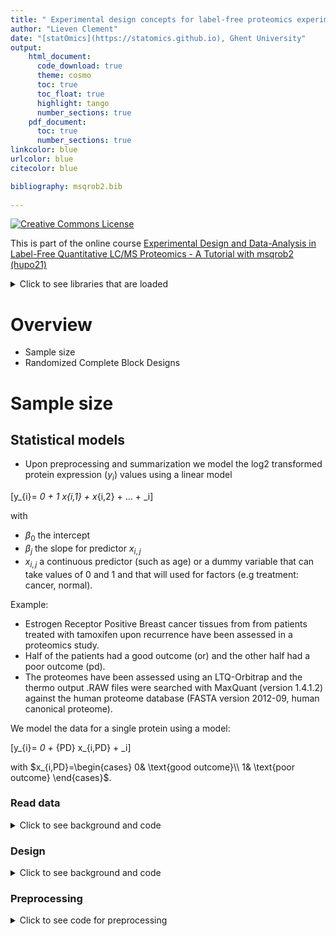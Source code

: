 ```yaml
---
title: " Experimental design concepts for label-free proteomics experiments"
author: "Lieven Clement"
date: "[statOmics](https://statomics.github.io), Ghent University"
output:
    html_document:
      code_download: true
      theme: cosmo
      toc: true
      toc_float: true
      highlight: tango
      number_sections: true
    pdf_document:
      toc: true
      number_sections: true
linkcolor: blue
urlcolor: blue
citecolor: blue

bibliography: msqrob2.bib
      
---
```


<a rel="license" href="https://creativecommons.org/licenses/by-nc-sa/4.0"><img alt="Creative Commons License" style="border-width:0" src="https://i.creativecommons.org/l/by-nc-sa/4.0/88x31.png" /></a>

This is part of the online course [Experimental Design and Data-Analysis in Label-Free Quantitative LC/MS Proteomics - A Tutorial with msqrob2 (hupo21)](https://statomics.github.io/hupo21/)


<details><summary> Click to see libraries that are loaded </summary><p>
```r
library(tidyverse)
library(limma)
library(QFeatures)
library(msqrob2)
library(plotly)
library(gridExtra)
```
</p></details>


# Overview

- Sample size 
- Randomized Complete Block Designs 

# Sample size 

## Statistical models 
- Upon preprocessing and summarization we model the log2 transformed protein expression ($y_{i}$) values using a linear model 

\[y_{i}= \beta_0 + \beta_1 x_{i,1} + \beta x_{i,2} + ... + \epsilon_i\]

with 

- $\beta_0$ the intercept
- $\beta_j$ the slope for predictor $x_{i,j}$
- $x_{i,j}$ a continuous predictor (such as age) or a dummy variable that can take values of 0 and 1 and that will used for factors (e.g treatment: cancer, normal). 

Example: 

- Estrogen Receptor Positive Breast cancer tissues from from patients treated with tamoxifen upon recurrence have been assessed in a proteomics study. 
- Half of the patients had a good outcome (or) and the other half had a poor outcome (pd). 
- The proteomes have been assessed using an LTQ-Orbitrap and the thermo output .RAW files were searched with MaxQuant (version 1.4.1.2) against the human proteome database (FASTA version 2012-09, human canonical proteome).

We model the data for a single protein using a model:

\[y_{i}= \beta_0 + \beta_{PD} x_{i,PD} + \epsilon_i\]

with 
$x_{i,PD}=\begin{cases}
0& \text{good outcome}\\
1& \text{poor outcome}
\end{cases}$. 


### Read data 

<details><summary> Click to see background and code </summary><p>
1. We use a peptides.txt file from MS-data quantified with maxquant that 
contains MS1 intensities summarized at the peptide level. 
```r
peptidesFile <- "https://raw.githubusercontent.com/statOmics/pda21/data/quantification/cancer/peptides3vs3.txt"
```

2. Maxquant stores the intensity data for the different samples in columnns that start with Intensity. We can retreive the column names with the intensity data with the code below: 

```r
ecols <- grep("Intensity\\.", names(read.delim(peptidesFile)))
```

3. Read the data and store it in  QFeatures object 

```r
pe <- readQFeatures(
  table = peptidesFile,
  fnames = 1,
  ecol = ecols,
  name = "peptideRaw", sep="\t")
```
</p></details>

### Design

<details><summary> Click to see background and code </summary><p>

```r
pe %>% colnames
```

- Note, that the sample names the outcome. 
- We update the colData with information on the design

```r
colData(pe)$prognosis <-  pe[["peptideRaw"]] %>% 
  colnames %>% 
  substr(11,12) %>% 
  as.factor
```

- We explore the colData

```r
colData(pe)
```

</p></details>

### Preprocessing


<details><summary> Click to see code for preprocessing </summary><p>

1. Log-transform

- We calculate how many non zero intensities we have for each peptide and this can be useful for filtering.

```r
rowData(pe[["peptideRaw"]])$nNonZero <- rowSums(assay(pe[["peptideRaw"]]) > 0)
```


- Peptides with zero intensities are missing peptides and should be represent
with a `NA` value rather than `0`.

```r
pe <- zeroIsNA(pe, "peptideRaw") # convert 0 to NA
```

- Logtransform data with base 2

```r
pe <- logTransform(pe, base = 2, i = "peptideRaw", name = "peptideLog")
```

2. Filtering

<details><summary> Click to see code to filter the data </summary><p>

- Handling overlapping protein groups

In our approach a peptide can map to multiple proteins, as long as there is
none of these proteins present in a smaller subgroup.

```r
pe <- filterFeatures(pe, ~ Proteins %in% smallestUniqueGroups(rowData(pe[["peptideLog"]])$Proteins))
```

- Remove reverse sequences (decoys) and contaminants

We now remove the contaminants, peptides that map to decoy sequences, and proteins
which were only identified by peptides with modifications.

```r
pe <- filterFeatures(pe,~Reverse != "+")
pe <- filterFeatures(pe,~ Contaminant != "+")
```

- Drop peptides that were only identified in one sample

We keep peptides that were observed at last twice.

```r
pe <- filterFeatures(pe,~ nNonZero >=2)
nrow(pe[["peptideLog"]])
```

We keep `r nrow(pe[["peptideLog"]])` peptides upon filtering.

3. Normalization 

```r
pe <- normalize(pe, 
                i = "peptideLog", 
                name = "peptideNorm", 
                method = "center.median")
```

4. Summarization

```r
pe <- aggregateFeatures(pe,
  i = "peptideNorm",
  fcol = "Proteins",
  na.rm = TRUE,
  name = "protein")
```
</p></details>

## Effect size? 

```r
library(ExploreModelMatrix)
VisualizeDesign(colData(pe),designFormula = ~prognosis)$plotlist
```


\[
\begin{array}{rclcl}
E[Y|OR] &=& \beta_0\\
E[Y|PD] &=& \beta_0 + \beta_{PD}\\
\log_2 FC_{PD-OR} &=&  \beta_0 + \beta_{PD} -  \beta_0 &=&\beta_{PD}
\end{array}
\]


## Statistical Inference

### Hypotheses

We want to find proteins that are differential abundant

$\rightarrow$ use a statistical test 

We typically start from the alternative hypothesis

- $H_1$: $\log_2 FC_{PD-OR} \neq 0$  or $\beta_{PD} \neq 0$

But we can not use data to prove a hypothesis, we therefore falsify the opposite:

- $H_0$: $\log_2 FC_{PD-OR} = 0$  or $\beta_{PD} = 0$

### Test statistic: 

- T-test on the model parameter $\beta_{PD}$


\[T = \frac{\hat\beta_{PD} - 0}{\text{se}_{\hat\beta_{PD}}}\]

which follows a t-distribution under $H_0$ if the errors are 
\[
\epsilon_i \text{ i.i.d. } N(0,\sigma^2)
\]

- p-value: probability to observe a t-statistic that is as extreme or more extreme that the one we observed for this protein in our sample if we would repeat the experiment and if the protein is not differentially abundant.

### Multiple testing 

- We do this test for all proteins (typically thousands of them)

- Adjust p-values for multiple testing using the false discovery rate 
$$FDR = E\left[\frac{FP}{FP + TP}\right]$$

- Empirical Bayes variance estimation: Note, that the massive parallel data structure also allows you to stabilize the variance estimation by borrowing information across proteins! 

Note, if you want to refresh some fundamental concepts of hypothesis testing: 

- [Statistical hypothesis testing](https://statomics.github.io/PDA21/pda_quantification_inference.html#133_Hypothesis_testing:_a_single_protein)
- [Multiple hypothesis testing](https://statomics.github.io/PDA21/pda_quantification_inference.html#14_Multiple_hypothesis_testing)
- [Empirical Bayes Variance Estimation](https://statomics.github.io/PDA21/pda_quantification_inference.html#15_Moderated_Statistics)


## Experiment with 3 vs 3 comparison

<details><summary> Click to see code to inference </summary><p>
```r
pe <- msqrob(object = pe, i = "protein", formula = ~prognosis)
L <- makeContrast("prognosisPD=0", parameterNames = c("prognosisPD"))
pe <- hypothesisTest(object = pe, i = "protein", contrast = L)
```

```r
volcano3x3 <- ggplot(rowData(pe[["protein"]])$prognosisPD %>% na.exclude,
                  aes(x = logFC, y = -log10(pval), color = adjPval < 0.05)) +
  geom_point(cex = 2.5) +
  scale_color_manual(values = alpha(c("black", "red"), 0.5)) + 
  theme_minimal() +
  ggtitle(paste0(sum(rowData(pe[["protein"]])$prognosisPD$adjPval<0.05,na.rm=TRUE)," proteins are found to be DA"))
```

</p></details>

```r
volcano3x3
```

Upon correction for multiple testing with using the false discovery rate (FDR) method no proteins are found to be differentially expressed. 

Note, that you can refresh the concept of multiple testing and FDR [here] (https://statomics.github.io/PDA21/pda_quantification_inference.html#14_Multiple_hypothesis_testing).

## Experiment with a 6 vs 6 comparison

### Read data 

<details><summary> Click to see background and code </summary><p>
1. We use a peptides.txt file from MS-data quantified with maxquant that 
contains MS1 intensities summarized at the peptide level. 
```r
peptidesFile <- "https://raw.githubusercontent.com/statOmics/pda21/data/quantification/cancer/peptides6vs6.txt"
```

2. Maxquant stores the intensity data for the different samples in columnns that start with Intensity. We can retreive the column names with the intensity data with the code below: 

```r
ecols <- grep("Intensity\\.", names(read.delim(peptidesFile)))
```

3. Read the data and store it in  QFeatures object 

```r
pe <- readQFeatures(
  table = peptidesFile,
  fnames = 1,
  ecol = ecols,
  name = "peptideRaw", sep="\t")
```
</p></details>

### Design

<details><summary> Click to see background and code </summary><p>

```r
pe %>% colnames
```

- Note, that the sample names the outcome. 
- We update the colData with information on the design

```r
colData(pe)$prognosis <-  pe[["peptideRaw"]] %>% 
  colnames %>% 
  substr(11,12) %>% 
  as.factor
```

- We explore the colData

```r
colData(pe)
```

</p></details>

### Preprocessing


<details><summary> Click to see code for preprocessing </summary><p>

1. Log-transform

- We calculate how many non zero intensities we have for each peptide and this can be useful for filtering.

```r
rowData(pe[["peptideRaw"]])$nNonZero <- rowSums(assay(pe[["peptideRaw"]]) > 0)
```


- Peptides with zero intensities are missing peptides and should be represent
with a `NA` value rather than `0`.

```r
pe <- zeroIsNA(pe, "peptideRaw") # convert 0 to NA
```

- Logtransform data with base 2

```r
pe <- logTransform(pe, base = 2, i = "peptideRaw", name = "peptideLog")
```

2. Filtering

<details><summary> Click to see code to filter the data </summary><p>

- Handling overlapping protein groups

In our approach a peptide can map to multiple proteins, as long as there is
none of these proteins present in a smaller subgroup.

```r
pe <- filterFeatures(pe, ~ Proteins %in% smallestUniqueGroups(rowData(pe[["peptideLog"]])$Proteins))
```

- Remove reverse sequences (decoys) and contaminants

We now remove the contaminants, peptides that map to decoy sequences, and proteins
which were only identified by peptides with modifications.

```r
pe <- filterFeatures(pe,~Reverse != "+")
pe <- filterFeatures(pe,~ Contaminant != "+")
```

- Drop peptides that were only identified in one sample

We keep peptides that were observed at last twice.

```r
pe <- filterFeatures(pe,~ nNonZero >=2)
nrow(pe[["peptideLog"]])
```

We keep `r nrow(pe[["peptideLog"]])` peptides upon filtering.

3. Normalization 

```r
pe <- normalize(pe, 
                i = "peptideLog", 
                name = "peptideNorm", 
                method = "center.median")
```

4. Summarization

```r
pe <- aggregateFeatures(pe,
  i = "peptideNorm",
  fcol = "Proteins",
  na.rm = TRUE,
  name = "protein")
```
</p></details>

### Statistical Inference

<details><summary> Click to see code to inference </summary><p>
```r
pe <- msqrob(object = pe, i = "protein", formula = ~prognosis)
L <- makeContrast("prognosisPD=0", parameterNames = c("prognosisPD"))
pe <- hypothesisTest(object = pe, i = "protein", contrast = L)
```

```r
volcano6x6 <- ggplot(rowData(pe[["protein"]])$prognosisPD %>% na.exclude,
                  aes(x = logFC, y = -log10(pval), color = adjPval < 0.05)) +
  geom_point(cex = 2.5) +
  scale_color_manual(values = alpha(c("black", "red"), 0.5)) + 
  theme_minimal() +
  ggtitle(paste0(sum(rowData(pe[["protein"]])$prognosisPD$adjPval<0.05,na.rm=TRUE)," proteins are found to be DA"))
```
</p></details>


```r
volcano6x6
```


## Experiment with a 9 vs 9 comparison

### Read data 

<details><summary> Click to see background and code </summary><p>
1. We use a peptides.txt file from MS-data quantified with maxquant that 
contains MS1 intensities summarized at the peptide level. 
```r
peptidesFile <- "https://raw.githubusercontent.com/statOmics/pda21/data/quantification/cancer/peptides9vs9.txt"
```

2. Maxquant stores the intensity data for the different samples in columnns that start with Intensity. We can retreive the column names with the intensity data with the code below: 

```r
ecols <- grep("Intensity\\.", names(read.delim(peptidesFile)))
```

3. Read the data and store it in  QFeatures object 

```r
pe <- readQFeatures(
  table = peptidesFile,
  fnames = 1,
  ecol = ecols,
  name = "peptideRaw", sep="\t")
```
</p></details>

### Design

<details><summary> Click to see background and code </summary><p>

```r
pe %>% colnames
```

- Note, that the sample names the outcome. 
- We update the colData with information on the design

```r
colData(pe)$prognosis <-  pe[["peptideRaw"]] %>% 
  colnames %>% 
  substr(11,12) %>% 
  as.factor
```

- We explore the colData

```r
colData(pe)
```

</p></details>

### Preprocessing


<details><summary> Click to see code for preprocessing </summary><p>

1. Log-transform

- We calculate how many non zero intensities we have for each peptide and this can be useful for filtering.

```r
rowData(pe[["peptideRaw"]])$nNonZero <- rowSums(assay(pe[["peptideRaw"]]) > 0)
```


- Peptides with zero intensities are missing peptides and should be represent
with a `NA` value rather than `0`.

```r
pe <- zeroIsNA(pe, "peptideRaw") # convert 0 to NA
```

- Logtransform data with base 2

```r
pe <- logTransform(pe, base = 2, i = "peptideRaw", name = "peptideLog")
```

2. Filtering

<details><summary> Click to see code to filter the data </summary><p>

- Handling overlapping protein groups

In our approach a peptide can map to multiple proteins, as long as there is
none of these proteins present in a smaller subgroup.

```r
pe <- filterFeatures(pe, ~ Proteins %in% smallestUniqueGroups(rowData(pe[["peptideLog"]])$Proteins))
```

- Remove reverse sequences (decoys) and contaminants

We now remove the contaminants, peptides that map to decoy sequences, and proteins
which were only identified by peptides with modifications.

```r
pe <- filterFeatures(pe,~Reverse != "+")
pe <- filterFeatures(pe,~ Contaminant != "+")
```

- Drop peptides that were only identified in one sample

We keep peptides that were observed at last twice.

```r
pe <- filterFeatures(pe,~ nNonZero >=2)
nrow(pe[["peptideLog"]])
```

We keep `r nrow(pe[["peptideLog"]])` peptides upon filtering.

3. Normalization 

```r
pe <- normalize(pe, 
                i = "peptideLog", 
                name = "peptideNorm", 
                method = "center.median")
```

4. Summarization

```r
pe <- aggregateFeatures(pe,
  i = "peptideNorm",
  fcol = "Proteins",
  na.rm = TRUE,
  name = "protein")
```
</p></details>

### Statistical Inference

<details><summary> Click to see code to inference </summary><p>
```r
pe <- msqrob(object = pe, i = "protein", formula = ~prognosis)
L <- makeContrast("prognosisPD=0", parameterNames = c("prognosisPD"))
pe <- hypothesisTest(object = pe, i = "protein", contrast = L)
```

```r
volcano9x9 <- ggplot(rowData(pe[["protein"]])$prognosisPD %>% na.exclude,
                  aes(x = logFC, y = -log10(pval), color = adjPval < 0.05)) +
  geom_point(cex = 2.5) +
  scale_color_manual(values = alpha(c("black", "red"), 0.5)) + 
  theme_minimal() +
  ggtitle(paste0(sum(rowData(pe[["protein"]])$prognosisPD$adjPval<0.05,na.rm=TRUE)," proteins are found to be DA"))
```
</p></details>


```r
volcano9x9
```

- We have seen that the sample size is key to recover DA proteins

- Indeed, if a protein is differentially expressed, the value of T-test depends on the effect size, the variability of the protein expression values and the sample size. 

$$
T_g=\frac{\log_2 \text{FC}}{\text{se}_{\log_2 \text{FC}}}
$$

$$
T_g=\frac{\widehat{\text{signal}}}{\widehat{\text{Noise}}}
$$

For a two group comparison the standard error on the fold change equals

$$
\text{se}_{\log_2 \text{FC}}=\text{SD}\sqrt{\frac{1}{n_1}+\frac{1}{n_2}}
$$

$\rightarrow$ if number of bio-repeats increases we have a higher power!


# Randomized complete block designs

\[\sigma^2= \sigma^2_{bio}+\sigma^2_\text{lab} +\sigma^2_\text{extraction} + \sigma^2_\text{run} + \ldots\]

- Biological: fluctuations in protein level between mice, fluctations in protein level between cells, ...
- Technical: cage effect, lab effect, week effect, plasma extraction, MS-run, ...

## Nature methods: Points of significance - Blocking 

[https://www.nature.com/articles/nmeth.3005.pdf](https://www.nature.com/articles/nmeth.3005.pdf)


## Mouse example 


```r
knitr::include_graphics("./figures/mouseTcell_RCB_design.png")
```

Duguet et al. (2017) MCP 16(8):1416-1432. doi: 10.1074/mcp.m116.062745

- All treatments of interest are present within block!
- We can estimate the effect of the treatment within block!

To illustrate the power of blocking we have subsetted the data of Duguet et al. in a 

- completely randomized design with 
    - four mice for which we only have measurements on the ordinary T-cells 
    - four mice for which we only have measurements on the regulatory T-cells 
    
- randomized complete block design with four mice for which we both have
    
    - measurements on ordinary T-cells as well as
    - measurements on regulatory T-cells




### Data 
<details><summary> Click to see code  </summary><p>
```r
library(tidyverse)
library(limma)
library(QFeatures)
library(msqrob2)
library(plotly)
library(gridExtra)

peptidesFile <- "https://raw.githubusercontent.com/statOmics/PDA21/data/quantification/mouseTcell/peptidesRCB.txt"
peptidesFile2 <- "https://raw.githubusercontent.com/statOmics/PDA21/data/quantification/mouseTcell/peptidesCRD.txt"
peptidesFile3 <- "https://raw.githubusercontent.com/statOmics/PDA21/data/quantification/mouseTcell/peptides.txt"

ecols <- grep("Intensity\\.", names(read.delim(peptidesFile)))
pe <- readQFeatures(
  table = peptidesFile,
  fnames = 1,
  ecol = ecols,
  name = "peptideRaw", sep="\t")

ecols2 <- grep("Intensity\\.", names(read.delim(peptidesFile2)))
pe2 <- readQFeatures(
  table = peptidesFile2,
  fnames = 1,
  ecol = ecols2,
  name = "peptideRaw", sep="\t")

ecols3 <- grep("Intensity\\.", names(read.delim(peptidesFile3)))
pe3 <- readQFeatures(
  table = peptidesFile3,
  fnames = 1,
  ecol = ecols3,
  name = "peptideRaw", sep="\t")

### Design
colData(pe)$celltype <- substr(
  colnames(pe[["peptideRaw"]]),
  11,
  14) %>%
  unlist %>%  
  as.factor

colData(pe)$mouse <- pe[[1]] %>%
  colnames %>%
  strsplit(split="[.]")  %>%
  sapply(function(x) x[3]) %>%
  as.factor

colData(pe2)$celltype <- substr(
  colnames(pe2[["peptideRaw"]]),
  11,
  14) %>%
  unlist %>%  
  as.factor

colData(pe2)$mouse <- pe2[[1]] %>%
  colnames %>%
  strsplit(split="[.]")  %>%
  sapply(function(x) x[3]) %>%
  as.factor

colData(pe3)$celltype <- substr(
  colnames(pe3[["peptideRaw"]]),
  11,
  14) %>%
  unlist %>%  
  as.factor

colData(pe3)$mouse <- pe3[[1]] %>%
  colnames %>%
  strsplit(split="[.]")  %>%
  sapply(function(x) x[3]) %>%
  as.factor
```
</p></design>

### Preprocessing 


#### Log-transform

<details><summary> Click to see code to log-transfrom the data </summary><p>
- We calculate how many non zero intensities we have for each peptide and this can be useful for filtering.

```r
rowData(pe[["peptideRaw"]])$nNonZero <- rowSums(assay(pe[["peptideRaw"]]) > 0)

rowData(pe2[["peptideRaw"]])$nNonZero <- rowSums(assay(pe2[["peptideRaw"]]) > 0)

rowData(pe3[["peptideRaw"]])$nNonZero <- rowSums(assay(pe3[["peptideRaw"]]) > 0)
```

- Peptides with zero intensities are missing peptides and should be represent
with a `NA` value rather than `0`.

```r
pe <- zeroIsNA(pe, "peptideRaw") # convert 0 to NA

pe2 <- zeroIsNA(pe2, "peptideRaw") # convert 0 to NA

pe3 <- zeroIsNA(pe3, "peptideRaw") # convert 0 to NA
```

- Logtransform data with base 2

```r
pe <- logTransform(pe, base = 2, i = "peptideRaw", name = "peptideLog")

pe2 <- logTransform(pe2, base = 2, i = "peptideRaw", name = "peptideLog")

pe3 <- logTransform(pe3, base = 2, i = "peptideRaw", name = "peptideLog")
```
</p></details>


#### Filtering
<details><summary> Click to see details on filtering </summary><p>

1. Handling overlapping protein groups

In our approach a peptide can map to multiple proteins, as long as there is
none of these proteins present in a smaller subgroup.

```r
pe <- filterFeatures(pe, ~ Proteins %in% smallestUniqueGroups(rowData(pe[["peptideLog"]])$Proteins))

pe2 <- filterFeatures(pe2, ~ Proteins %in% smallestUniqueGroups(rowData(pe2[["peptideLog"]])$Proteins))

pe3 <- filterFeatures(pe3, ~ Proteins %in% smallestUniqueGroups(rowData(pe3[["peptideLog"]])$Proteins))
```
2. Remove reverse sequences (decoys) and contaminants

We now remove the contaminants, peptides that map to decoy sequences, and proteins
which were only identified by peptides with modifications.

```r
pe <- filterFeatures(pe,~Reverse != "+")
pe <- filterFeatures(pe,~ Potential.contaminant != "+")

pe2 <- filterFeatures(pe2,~Reverse != "+")
pe2 <- filterFeatures(pe2,~ Potential.contaminant != "+")

pe3 <- filterFeatures(pe3,~Reverse != "+")
pe3 <- filterFeatures(pe3,~ Potential.contaminant != "+")
```


3. Drop peptides that were only identified in one sample

We keep peptides that were observed at last twice.

```r
pe <- filterFeatures(pe,~ nNonZero >=2)
nrow(pe[["peptideLog"]])

pe2 <- filterFeatures(pe2,~ nNonZero >=2)
nrow(pe2[["peptideLog"]])

pe3 <- filterFeatures(pe3,~ nNonZero >=2)
nrow(pe3[["peptideLog"]])
```

</p></details>

#### Normalization 

<details><summary> Click to see code to normalize the data </summary><p>
```r
pe <- normalize(pe, 
                i = "peptideLog", 
                name = "peptideNorm", 
                method = "center.median")

pe2 <- normalize(pe2, 
                i = "peptideLog", 
                name = "peptideNorm", 
                method = "center.median")


pe3 <- normalize(pe3, 
                i = "peptideLog", 
                name = "peptideNorm", 
                method = "center.median")
```

</p></details>

#### Summarization

<details><summary> Click to see code to summarize the data </summary><p>

```r
pe <- aggregateFeatures(pe,
 i = "peptideNorm",
 fcol = "Proteins",
 na.rm = TRUE,
 name = "protein")


pe2 <- aggregateFeatures(pe2,
 i = "peptideNorm",
 fcol = "Proteins",
 na.rm = TRUE,
 name = "protein")

pe3 <- aggregateFeatures(pe3,
 i = "peptideNorm",
 fcol = "Proteins",
 na.rm = TRUE,
 name = "protein")
```

</p></details>

### Data Exploration: what is impact of blocking? 

<details><summary> Click to see code </summary><p>
```r
levels(colData(pe3)$mouse) <- paste0("m",1:7)
mdsObj3 <- plotMDS(assay(pe3[["protein"]]), plot = FALSE)
mdsOrig <- colData(pe3) %>%
  as.data.frame %>%
  mutate(mds1 = mdsObj3$x,
         mds2 = mdsObj3$y,
         lab = paste(mouse,celltype,sep="_")) %>%
  ggplot(aes(x = mds1, y = mds2, label = lab, color = celltype, group = mouse)) +
  geom_text(show.legend = FALSE) +
  geom_point(shape = 21) +
  geom_line(color = "black", linetype = "dashed") +
  xlab(
    paste0(
      mdsObj3$axislabel,
      " ",
      1, 
      " (",
      paste0(
        round(mdsObj3$var.explained[1] *100,0),
        "%"
        ),
      ")"
      )
    ) +
  ylab(
    paste0(
      mdsObj3$axislabel,
      " ",
      2, 
      " (",
      paste0(
        round(mdsObj3$var.explained[2] *100,0),
        "%"
        ),
      ")"
      )
    ) +
  ggtitle("Original (RCB)")

levels(colData(pe)$mouse) <- paste0("m",1:4)
mdsObj <- plotMDS(assay(pe[["protein"]]), plot = FALSE)
mdsRCB <- colData(pe) %>%
  as.data.frame %>%
  mutate(mds1 = mdsObj$x,
         mds2 = mdsObj$y,
         lab = paste(mouse,celltype,sep="_")) %>%
  ggplot(aes(x = mds1, y = mds2, label = lab, color = celltype, group = mouse)) +
  geom_text(show.legend = FALSE) +
  geom_point(shape = 21) +
  geom_line(color = "black", linetype = "dashed") +
  xlab(
    paste0(
      mdsObj$axislabel,
      " ",
      1, 
      " (",
      paste0(
        round(mdsObj$var.explained[1] *100,0),
        "%"
        ),
      ")"
      )
    ) +
  ylab(
    paste0(
      mdsObj$axislabel,
      " ",
      2, 
      " (",
      paste0(
        round(mdsObj$var.explained[2] *100,0),
        "%"
        ),
      ")"
      )
    ) +
  ggtitle("Randomized Complete Block (RCB)")


levels(colData(pe2)$mouse) <- paste0("m",1:8)
mdsObj2 <- plotMDS(assay(pe2[["protein"]]), plot = FALSE)
mdsCRD <- colData(pe2) %>%
  as.data.frame %>%
  mutate(mds1 = mdsObj2$x,
         mds2 = mdsObj2$y,
         lab = paste(mouse,celltype,sep="_")) %>%
  ggplot(aes(x = mds1, y = mds2, label = lab, color = celltype, group = mouse)) +
  geom_text(show.legend = FALSE) +
  geom_point(shape = 21) +
  xlab(
    paste0(
      mdsObj$axislabel,
      " ",
      1, 
      " (",
      paste0(
        round(mdsObj2$var.explained[1] *100,0),
        "%"
        ),
      ")"
      )
    ) +
  ylab(
    paste0(
      mdsObj$axislabel,
      " ",
      2, 
      " (",
      paste0(
        round(mdsObj2$var.explained[2] *100,0),
        "%"
        ),
      ")"
      )
    ) +
  ggtitle("Completely Randomized Design (CRD)")
```
</p></details>
```r
mdsOrig
mdsRCB
mdsCRD
```

- We observe that the leading fold change is according to mouse
- In the second dimension we see a separation according to cell-type 
- With the Randomized Complete Block design (RCB) we can remove the mouse effect from the analysis!




- We can isolate the between block variability from the analysis using linear model:
$$ 
y \sim \text{celltype} + \text{mouse}
$$

- Possible in msqrob2 and MSstats but not possible with Perseus!



## Modeling and inference

### RCB analysis
```r
pe <- msqrob(
  object = pe,
  i = "protein",
  formula = ~ celltype + mouse)
```

### RCB wrong analysis
```r
pe <- msqrob(
  object = pe,
  i = "protein",
  formula = ~ celltype, modelColumnName = "wrongModel")
```

### CRD analysis 
```r
pe2 <- msqrob(
  object = pe2,
  i = "protein",
  formula = ~ celltype)
```

### Estimation, effect size and inference

Effect size in RCB
```r
library(ExploreModelMatrix)
VisualizeDesign(colData(pe),~ celltype + mouse)$plotlist
```

Effect size in CRD
```r
VisualizeDesign(colData(pe2),~ celltype)$plotlist
```

```r
L <- makeContrast("celltypeTreg = 0", parameterNames = c("celltypeTreg"))
pe <- hypothesisTest(object = pe, i = "protein", contrast = L)
pe <- hypothesisTest(object = pe, i = "protein", contrast = L, modelColumn = "wrongModel", resultsColumnNamePrefix="wrong")
pe2 <- hypothesisTest(object = pe2, i = "protein", contrast = L)
```

### Comparison of results

<details><summary> Click to see code </summary><p>
```r
volcanoRCB <- ggplot(
    rowData(pe[["protein"]])$celltypeTreg,
    aes(x = logFC, y = -log10(pval), color = adjPval < 0.05)
) +
    geom_point(cex = 2.5) +
    scale_color_manual(values = alpha(c("black", "red"), 0.5)) +
    theme_minimal() +
    ggtitle(paste0("RCB: \n", 
                sum(rowData(pe[["protein"]])$celltypeTreg$adjPval<0.05,na.rm=TRUE),
            " significant"))

volcanoRCBwrong <- ggplot(
    rowData(pe[["protein"]])$wrongcelltypeTreg,
    aes(x = logFC, y = -log10(pval), color = adjPval < 0.05)
) +
    geom_point(cex = 2.5) +
    scale_color_manual(values = alpha(c("black", "red"), 0.5)) +
    theme_minimal() +
    ggtitle(paste0("RCB wrong: \n", 
                sum(rowData(pe[["protein"]])$wrongcelltypeTreg$adjPval<0.05,na.rm=TRUE),
            " significant"))

volcanoCRD <- ggplot(
    rowData(pe2[["protein"]])$celltypeTreg,
    aes(x = logFC, y = -log10(pval), color = adjPval < 0.05)
) +
    geom_point(cex = 2.5) +
    scale_color_manual(values = alpha(c("black", "red"), 0.5)) +
    theme_minimal() +
    ggtitle(paste0("CRD: \n", 
                sum(rowData(pe2[["protein"]])$celltypeTreg$adjPval<0.05,na.rm=TRUE),
            " significant"))
```
</p></details>
  
```r
grid.arrange(volcanoRCB,volcanoCRD, volcanoRCBwrong,ncol=2)
```

### Comparison of standard deviation 

<details><summary> Click to see code </summary><p>
```r
accessions <- rownames(pe[["protein"]])[rownames(pe[["protein"]])%in%rownames(pe2[["protein"]])]
dat <- data.frame(
sigmaRBC = sapply(rowData(pe[["protein"]])$msqrobModels[accessions], getSigmaPosterior),
sigmaRBCwrong = sapply(rowData(pe[["protein"]])$wrongModel[accessions], getSigmaPosterior),
sigmaCRD <- sapply(rowData(pe2[["protein"]])$msqrobModels[accessions], getSigmaPosterior)
)

 plotRBCvsWrong <- ggplot(data = dat, aes(sigmaRBC, sigmaRBCwrong)) +
    geom_point(alpha = 0.1, shape = 20) +
    scale_x_log10() +
    scale_y_log10() +
    geom_abline(intercept=0,slope=1)
plotCRDvsWrong <- ggplot(data = dat, aes(sigmaCRD, sigmaRBCwrong)) +
    geom_point(alpha = 0.1, shape = 20) +
    scale_x_log10() +
    scale_y_log10() +
    geom_abline(intercept=0,slope=1)
plotRBCvsCRD <- ggplot(data = dat, aes(sigmaRBC, sigmaCRD)) +
    geom_point(alpha = 0.1, shape = 20) +
    scale_x_log10() +
    scale_y_log10() +
    geom_abline(intercept=0,slope=1)
```
</p></details>

```r
grid.arrange(
  plotRBCvsWrong,
  plotCRDvsWrong,
  plotRBCvsCRD,
  nrow=2)
```

- We clearly observe that the standard deviation of the protein expression in the RCB is smaller for the majority of the proteins than that obtained with the CRD

- The standard deviation of the protein expression RCB where we perform a wrong analysis without considering the blocking factor according to mouse is much larger for the marjority of the proteins than that obtained with the correct analysis. 

- Indeed, when we ignore the blocking factor in the RCB design we do not remove the variability according to mouse from the analysis and the mouse effect is absorbed in the error term. The standard deviation than becomes very comparable to that observed in the completely randomised design where we could not remove the mouse effect from the analysis. 

- Why are some of the standard deviations for the RCB with the correct analysis larger than than of the RCB with the incorrect analysis that ignored the mouse blocking factor?

- Can you think of a reason why it would not be useful to block on a particular factor? 

